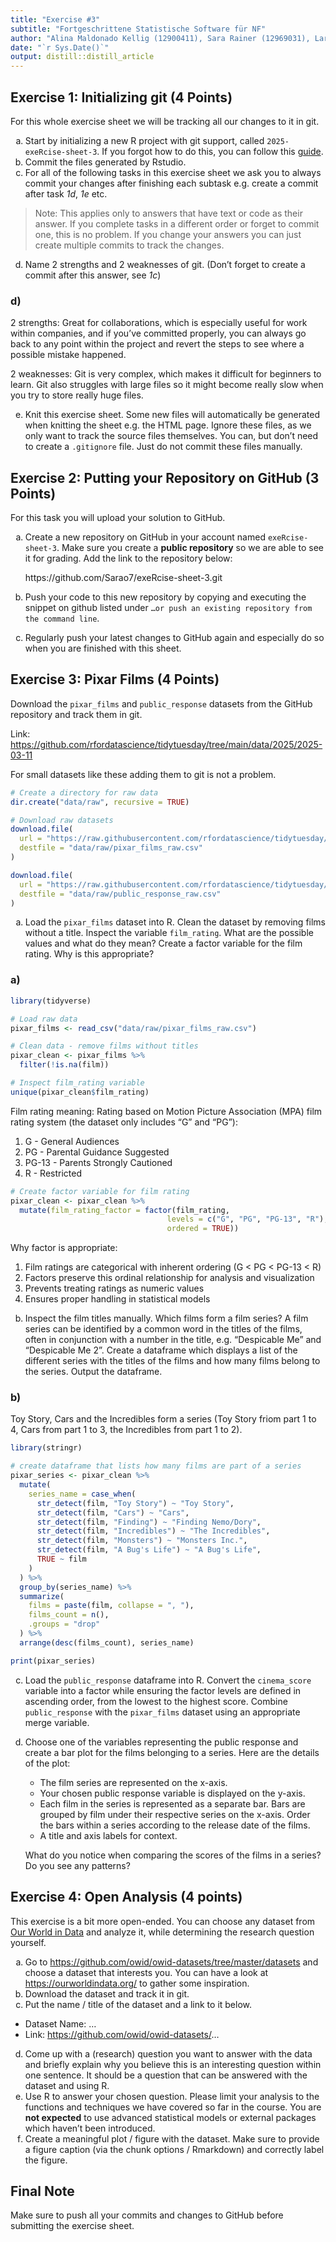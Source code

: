 ```yaml
---
title: "Exercise #3"
subtitle: "Fortgeschrittene Statistische Software für NF"
author: "Alina Maldonado Kellig (12900411), Sara Rainer (12969031), Lars Mehrtens (11953802)"
date: "`r Sys.Date()`"
output: distill::distill_article
---
```


## Exercise 1: Initializing git (4 Points)

For this whole exercise sheet we will be tracking all our changes to it
in git.

a)  Start by initializing a new R project with git support, called
    `2025-exeRcise-sheet-3`. If you forgot how to do this, you can
    follow this
    [guide](https://malikaihle.github.io/Introduction-RStudio-Git-GitHub/rstudio_project.html).
b)  Commit the files generated by Rstudio.
c)  For all of the following tasks in this exercise sheet we ask you to
    always commit your changes after finishing each subtask e.g. create
    a commit after task *1d*, *1e* etc.

> Note: This applies only to answers that have text or code as their
> answer. If you complete tasks in a different order or forget to commit
> one, this is no problem. If you change your answers you can just
> create multiple commits to track the changes.

d)  Name 2 strengths and 2 weaknesses of git. (Don't forget to create a
    commit after this answer, see *1c*)
    
### d)

2 strengths:
Great for collaborations, which is especially useful for work within companies,
and if you’ve committed properly, you can always go back to any point within the project and revert the steps to see where a possible mistake happened.

2 weaknesses:
Git is very complex, which makes it difficult for beginners to learn.
Git also struggles with large files so it might become really slow when you try to store really huge files.
    
e)  Knit this exercise sheet. Some new files will automatically be
    generated when knitting the sheet e.g. the HTML page. Ignore these
    files, as we only want to track the source files themselves. You
    can, but don't need to create a `.gitignore` file. Just do not
    commit these files manually.

## Exercise 2: Putting your Repository on GitHub (3 Points)

For this task you will upload your solution to GitHub.

a)  Create a new repository on GitHub in your account named
    `exeRcise-sheet-3`. Make sure you create a **public repository** so
    we are able to see it for grading. Add the link to the repository
    below:
    
    https://github.com/Sarao7/exeRcise-sheet-3.git 
    
b)  Push your code to this new repository by copying and executing the
    snippet on github listed under
    `…or push an existing repository from the command line`.
c)  Regularly push your latest changes to GitHub again and especially do
    so when you are finished with this sheet.

## Exercise 3: Pixar Films (4 Points)

Download the `pixar_films` and `public_response` datasets from the
GitHub repository and track them in git.

Link:
<https://github.com/rfordatascience/tidytuesday/tree/main/data/2025/2025-03-11>

For small datasets like these adding them to git is not a problem.

```r
# Create a directory for raw data
dir.create("data/raw", recursive = TRUE)

# Download raw datasets
download.file(
  url = "https://raw.githubusercontent.com/rfordatascience/tidytuesday/main/data/2025/2025-03-11/pixar_films.csv",
  destfile = "data/raw/pixar_films_raw.csv"
)

download.file(
  url = "https://raw.githubusercontent.com/rfordatascience/tidytuesday/main/data/2025/2025-03-11/public_response.csv",
  destfile = "data/raw/public_response_raw.csv"
)
```


a)  Load the `pixar_films` dataset into R. Clean the dataset by removing
    films without a title. Inspect the variable `film_rating`. What are
    the possible values and what do they mean? Create a factor variable
    for the film rating. Why is this appropriate?
    
### a)
    
```r
library(tidyverse)

# Load raw data
pixar_films <- read_csv("data/raw/pixar_films_raw.csv")

# Clean data - remove films without titles
pixar_clean <- pixar_films %>%
  filter(!is.na(film))
```
```r
# Inspect film_rating variable
unique(pixar_clean$film_rating)
```

Film rating meaning: Rating based on Motion Picture Association (MPA) film rating system (the dataset only includes "G" and "PG"):

  1. G - General Audiences
  2. PG - Parental Guidance Suggested
  3. PG-13 - Parents Strongly Cautioned
  4. R - Restricted

```r
# Create factor variable for film rating
pixar_clean <- pixar_clean %>%
  mutate(film_rating_factor = factor(film_rating,
                                   levels = c("G", "PG", "PG-13", "R"),
                                   ordered = TRUE))

```


<!-- --> Why factor is appropriate:

  1. Film ratings are categorical with inherent ordering (G < PG < PG-13 < R)
  2. Factors preserve this ordinal relationship for analysis and visualization
  3. Prevents treating ratings as numeric values
  4. Ensures proper handling in statistical models

b)  Inspect the film titles manually. Which films form a film series? A
    film series can be identified by a common word in the titles of the
    films, often in conjunction with a number in the title,
    e.g. "Despicable Me" and "Despicable Me 2". Create a dataframe which
    displays a list of the different series with the titles of the films
    and how many films belong to the series. Output the dataframe.
    
### b)

Toy Story, Cars and the Incredibles form a series (Toy Story friom part 1 to 4, Cars from part 1 to 3, the Incredibles from part 1 to 2).

```r
library(stringr)

# create dataframe that lists how many films are part of a series
pixar_series <- pixar_clean %>%
  mutate(
    series_name = case_when(
      str_detect(film, "Toy Story") ~ "Toy Story",
      str_detect(film, "Cars") ~ "Cars",
      str_detect(film, "Finding") ~ "Finding Nemo/Dory",
      str_detect(film, "Incredibles") ~ "The Incredibles",
      str_detect(film, "Monsters") ~ "Monsters Inc.",
      str_detect(film, "A Bug's Life") ~ "A Bug's Life",
      TRUE ~ film 
    )
  ) %>%
  group_by(series_name) %>%
  summarize(
    films = paste(film, collapse = ", "),
    films_count = n(),
    .groups = "drop"
  ) %>%
  arrange(desc(films_count), series_name)

print(pixar_series)
```


c)  Load the `public_response` dataframe into R. Convert the
    `cinema_score` variable into a factor while ensuring the factor
    levels are defined in ascending order, from the lowest to the
    highest score. Combine `public_response` with the `pixar_films`
    dataset using an appropriate merge variable.

d)  Choose one of the variables representing the public response and
    create a bar plot for the films belonging to a series. Here are the
    details of the plot:

    -   The film series are represented on the x-axis.
    -   Your chosen public response variable is displayed on the y-axis.
    -   Each film in the series is represented as a separate bar. Bars
        are grouped by film under their respective series on the x-axis.
        Order the bars within a series according to the release date of
        the films.
    -   A title and axis labels for context.

    What do you notice when comparing the scores of the films in a
    series? Do you see any patterns?

## Exercise 4: Open Analysis (4 points)

This exercise is a bit more open-ended. You can choose any dataset from
[Our World in Data](https://ourworldindata.org/) and analyze it, while
determining the research question yourself.

a)  Go to <https://github.com/owid/owid-datasets/tree/master/datasets>
    and choose a dataset that interests you. You can have a look at
    <https://ourworldindata.org/> to gather some inspiration.
b)  Download the dataset and track it in git.
c)  Put the name / title of the dataset and a link to it below.

-   Dataset Name: ...
-   Link: <https://github.com/owid/owid-datasets/>...

d)  Come up with a (research) question you want to answer with the data
    and briefly explain why you believe this is an interesting question
    within one sentence. It should be a question that can be answered
    with the dataset and using R.
e)  Use R to answer your chosen question. Please limit your analysis to
    the functions and techniques we have covered so far in the course.
    You are **not expected** to use advanced statistical models or
    external packages which haven't been introduced.
f)  Create a meaningful plot / figure with the dataset. Make sure to
    provide a figure caption (via the chunk options / Rmarkdown) and
    correctly label the figure.

## Final Note

Make sure to push all your commits and changes to GitHub before
submitting the exercise sheet.
